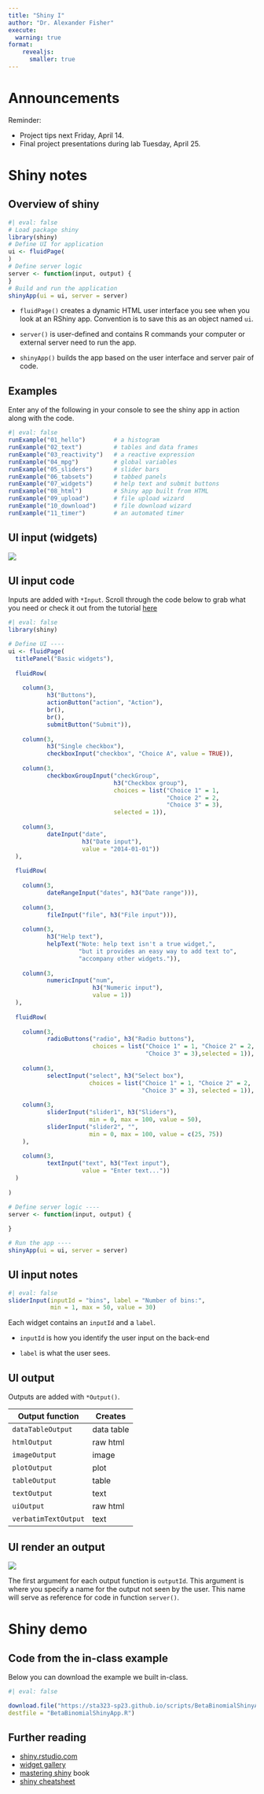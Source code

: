 ```yaml
---
title: "Shiny I"
author: "Dr. Alexander Fisher"
execute:
  warning: true
format: 
    revealjs:
      smaller: true
---
```


# Announcements

Reminder:

-   Project tips next Friday, April 14.
-   Final project presentations during lab Tuesday, April 25.

# Shiny notes

## Overview of shiny

```r
#| eval: false
# Load package shiny
library(shiny)
# Define UI for application
ui <- fluidPage(
)
# Define server logic
server <- function(input, output) {
}
# Build and run the application
shinyApp(ui = ui, server = server)
```

-   `fluidPage()` creates a dynamic HTML user interface you see when you look at an RShiny app. Convention is to save this as an object named `ui`.

-   `server()` is user-defined and contains R commands your computer or external server need to run the app.

-   `shinyApp()` builds the app based on the user interface and server pair of code.

## Examples

Enter any of the following in your console to see the shiny app in action along with the code.

```r
#| eval: false
runExample("01_hello")        # a histogram
runExample("02_text")         # tables and data frames
runExample("03_reactivity")   # a reactive expression
runExample("04_mpg")          # global variables
runExample("05_sliders")      # slider bars
runExample("06_tabsets")      # tabbed panels
runExample("07_widgets")      # help text and submit buttons
runExample("08_html")         # Shiny app built from HTML
runExample("09_upload")       # file upload wizard
runExample("10_download")     # file download wizard
runExample("11_timer")        # an automated timer
```

## UI input (widgets)

![](images/controlWidgets.png){fig-align="center"}

## UI input code

Inputs are added with `*Input`. Scroll through the code below to grab what you need or check it out from the tutorial [here](https://shiny.rstudio.com/tutorial/written-tutorial/lesson3/)

```r
#| eval: false
library(shiny)

# Define UI ----
ui <- fluidPage(
  titlePanel("Basic widgets"),
  
  fluidRow(
    
    column(3,
           h3("Buttons"),
           actionButton("action", "Action"),
           br(),
           br(), 
           submitButton("Submit")),
    
    column(3,
           h3("Single checkbox"),
           checkboxInput("checkbox", "Choice A", value = TRUE)),
    
    column(3, 
           checkboxGroupInput("checkGroup", 
                              h3("Checkbox group"), 
                              choices = list("Choice 1" = 1, 
                                             "Choice 2" = 2, 
                                             "Choice 3" = 3),
                              selected = 1)),
    
    column(3, 
           dateInput("date", 
                     h3("Date input"), 
                     value = "2014-01-01"))   
  ),
  
  fluidRow(
    
    column(3,
           dateRangeInput("dates", h3("Date range"))),
    
    column(3,
           fileInput("file", h3("File input"))),
    
    column(3, 
           h3("Help text"),
           helpText("Note: help text isn't a true widget,", 
                    "but it provides an easy way to add text to",
                    "accompany other widgets.")),
    
    column(3, 
           numericInput("num", 
                        h3("Numeric input"), 
                        value = 1))   
  ),
  
  fluidRow(
    
    column(3,
           radioButtons("radio", h3("Radio buttons"),
                        choices = list("Choice 1" = 1, "Choice 2" = 2,
                                       "Choice 3" = 3),selected = 1)),
    
    column(3,
           selectInput("select", h3("Select box"), 
                       choices = list("Choice 1" = 1, "Choice 2" = 2,
                                      "Choice 3" = 3), selected = 1)),
    
    column(3, 
           sliderInput("slider1", h3("Sliders"),
                       min = 0, max = 100, value = 50),
           sliderInput("slider2", "",
                       min = 0, max = 100, value = c(25, 75))
    ),
    
    column(3, 
           textInput("text", h3("Text input"), 
                     value = "Enter text..."))   
  )
  
)

# Define server logic ----
server <- function(input, output) {
  
}

# Run the app ----
shinyApp(ui = ui, server = server)
```

## UI input notes

```r
#| eval: false
sliderInput(inputId = "bins", label = "Number of bins:", 
            min = 1, max = 50, value = 30)
```

Each widget contains an `inputId` and a `label`.

-   `inputId` is how you identify the user input on the back-end

-   `label` is what the user sees.

## UI output

Outputs are added with `*Output()`.\

| Output function      | Creates    |
|----------------------|------------|
| `dataTableOutput`    | data table |
| `htmlOutput`         | raw html   |
| `imageOutput`        | image      |
| `plotOutput`         | plot       |
| `tableOutput`        | table      |
| `textOutput`         | text       |
| `uiOutput`           | raw html   |
| `verbatimTextOutput` | text       |

## UI render an output   

![](images/renderOutput.png){fig-align="center"}

The first argument for each output function is `outputId`. This argument is where you specify a name for the output not seen by the user. This name will serve as reference for code in function `server()`.

# Shiny demo

## Code from the in-class example

Below you can download the example we built in-class.
```r

#| eval: false

download.file("https://sta323-sp23.github.io/scripts/BetaBinomialShinyApp.R",
destfile = "BetaBinomialShinyApp.R")

```

## Further reading

-   [shiny.rstudio.com](http://shiny.rstudio.com/)
-   [widget gallery](http://shiny.rstudio.com/gallery/widget-gallery.html)
-   [mastering shiny](https://mastering-shiny.org/) book
-   [shiny cheatsheet](https://shiny.rstudio.com/images/shiny-cheatsheet.pdf)
